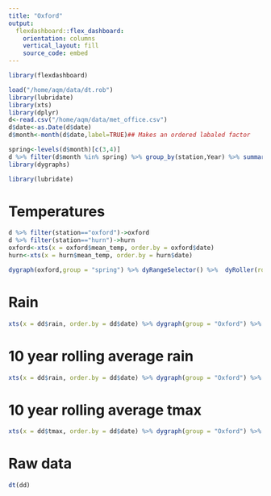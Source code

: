 ```yaml
---
title: "Oxford"
output: 
  flexdashboard::flex_dashboard:
    orientation: columns
    vertical_layout: fill
    source_code: embed
---
```


```r
library(flexdashboard)
```



```r
load("/home/aqm/data/dt.rob")
library(lubridate)
library(xts)
library(dplyr)
d<-read.csv("/home/aqm/data/met_office.csv")
d$date<-as.Date(d$date)
d$month<-month(d$date,label=TRUE)## Makes an ordered labaled factor

spring<-levels(d$month)[c(3,4)]
d %>% filter(d$month %in% spring) %>% group_by(station,Year) %>% summarise(n=n(),date=mean(date),mean_temp=mean((tmin+tmax)/2),sum_rain=sum(rain)) ->d
library(dygraphs)

library(lubridate)


```

# Temperatures {.tabset}


```r
d %>% filter(station=="oxford")->oxford
d %>% filter(station=="hurn")->hurn
oxford<-xts(x = oxford$mean_temp, order.by = oxford$date)
hurn<-xts(x = hurn$mean_temp, order.by = hurn$date)

dygraph(oxford,group = "spring") %>% dyRangeSelector() %>%  dyRoller(rollPeriod = 10)
```



# Rain

```r
xts(x = dd$rain, order.by = dd$date) %>% dygraph(group = "Oxford") %>% dyRangeSelector()
```

# 10 year rolling average rain

```r
xts(x = dd$rain, order.by = dd$date) %>% dygraph(group = "Oxford") %>% dyRangeSelector() %>%  dyRoller(rollPeriod = 12*10)
```

# 10 year rolling average tmax

```r
xts(x = dd$tmax, order.by = dd$date) %>% dygraph(group = "Oxford") %>% dyRangeSelector() %>%  dyRoller(rollPeriod = 12*10)
```


# Raw data
```r
dt(dd)
```


